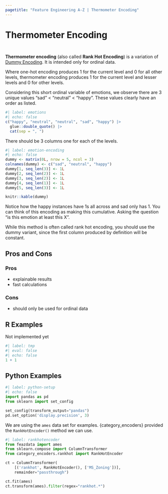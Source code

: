 ```yaml
---
pagetitle: "Feature Engineering A-Z | Thermometer Encoding"
---
```


# Thermometer Encoding {#sec-categorical-thermometer}

::: {style="visibility: hidden; height: 0px;"}
## Thermometer Encoding
:::

**Thermometer encoding** (also called **Rank Hot Encoding**) is a variation of [Dummy Encoding](@sec-categorical-dummy). It is intended only for ordinal data.

Where one-hot encoding produces 1 for the current level and 0 for all other levels, thermometer encoding produces 1 for the current level and lesser levels and 0 for other levels.

Considering this short ordinal variable of emotions, we observe there are 3 unique values "sad" < "neutral" < "happy". These values clearly have an order as listed.

```r
#| label: emotions
#| echo: false
c("happy", "neutral", "neutral", "sad", "happy") |>
  glue::double_quote() |>
  cat(sep = ", ")
```

There should be 3 columns one for each of the levels. 

```r
#| label: emotion-encoding
#| echo: false
dummy <- matrix(0L, nrow = 5, ncol = 3)
colnames(dummy) <- c("sad", "neutral", "happy")
dummy[1, seq_len(3)] <- 1L
dummy[2, seq_len(2)] <- 1L
dummy[3, seq_len(2)] <- 1L
dummy[4, seq_len(1)] <- 1L
dummy[5, seq_len(3)] <- 1L

knitr::kable(dummy)
```

Notice how the happy instances have 1s all across and sad only has 1. You can think of this encoding as making this cumulative. Asking the question "is this emotion at least this X". 

While this method is often called rank hot encoding, you should use the dummy variant, since the first column produced by definition will be constant. 

## Pros and Cons

### Pros

- explainable results
- fast calculations

### Cons

- should only be used for ordinal data

## R Examples

Not implemented yet

```r
#| label: tmp
#| eval: false
#| echo: false
1 + 1
```

## Python Examples

```python
#| label: python-setup
#| echo: false
import pandas as pd
from sklearn import set_config

set_config(transform_output="pandas")
pd.set_option('display.precision', 3)
```

We are using the `ames` data set for examples.
{category_encoders} provided the `RankHotEncoder()` method we can use.

```python
#| label: rankhotencoder
from feazdata import ames
from sklearn.compose import ColumnTransformer
from category_encoders.rankhot import RankHotEncoder

ct = ColumnTransformer(
    [('rankhot', RankHotEncoder(), ['MS_Zoning'])], 
    remainder="passthrough")

ct.fit(ames)
ct.transform(ames).filter(regex="rankhot.*")
```
